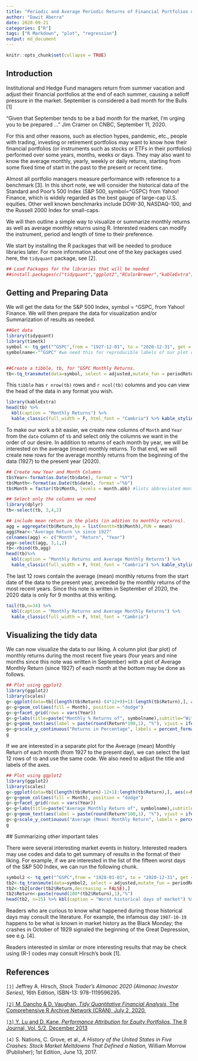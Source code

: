```yaml
---
title: "Periodic and Average Periodic Returns of Financial Portfolios using R"
author: "Dawit Aberra"
date: 2020-09-21
categories: ["R"]
tags: ["R Markdown", "plot", "regression"]
output: md_document
---
```


```r
knitr::opts_chunk$set(collapse = TRUE)
```

## Introduction

Institutional and Hedge Fund managers return from summer vacation and adjust their financial portfolios at the end of each summer, causing a selloff pressure in the market. September is considered a bad month for the Bulls [1] 

“Given that September tends to be a bad month for the market, I’m urging you to be prepared …” Jim Cramer on CNBC, September 11, 2020.

For this and other reasons, such as election hypes, pandemic, etc., people with trading, investing or retirement portfolios may want to know how their financial portfolios (or instruments such as stocks or ETFs in their portfolios) performed over some years, months, weeks or days. They may also want to know the average monthly, yearly, weekly or daily returns, starting from some fixed time of start in the past to the present or recent time. 

Almost all portfolio managers measure performance with reference to a benchmark [3]. 
In this short note, we will consider the historical data of the Standard and Poor's 500 Index (S&P 500, symbol=^GSPC) from Yahoo! Finance, which is widely regarded as the best gauge of large-cap U.S. equities. Other well known benchmarks include DOW-30, NASDAQ-100, and the Russell 2000 Index for small-caps.

We will then outline a simple way to visualize or summarize monthly returns as well as average monthly returns using R. Interested readers can modify the instrument, period and length of time to their preference.

We start by installing the R packages that  will be needed to produce libraries later. For more information about one of the key packages used here, the `tidyquant` package,  see [2]. 


```r
## Load Packages for the libraries that will be needed
##install.packages(c("tidyquant","ggplot2","RColorBrewer","kableExtra"))

```

## Getting and Preparing Data

We will get the data for the S&P 500 Index, symbol = ^GSPC,  from Yahoo! Finance. We will then prepare the data for visualization and/or Summarization  of results as needed. 

```r
##Get data 
library(tidyquant)
library(timetk)
symbol <- tq_get("^GSPC",from = "1927-12-01", to = "2020-12-31", get = "stock.prices")
symbolname<-"^GSPC" #we need this for reproducible labels of our plot outputs.


##Create a tibble, tb, for ^GSPC Monthly Returns. 
tb<-tq_transmute(data=symbol, select = adjusted,mutate_fun = periodReturn, period = "monthly",col_rename = "Return")
```

This `tibble` has `r nrow(tb) ` rows and `r ncol(tb)` columns and you can view the head of the data in any format you wish. 

```r
library(kableExtra)
head(tb) %>%
  kbl(caption = "Monthly Returns") %>%
  kable_classic(full_width = F, html_font = "Cambria") %>% kable_styling()
```


To make our work a bit easier, we create new columns of `Month` and `Year` from the `date` column of `tb` and select only the columns we want in the order of our desire. In addition to returns of each month by year, we will be interested on the average (mean) monthly returns. To that end, we will create new rows for the average monthly returns from the beginning of the data (1927) to the present year (2020).


```r
## Create new Year and Month Columns
tb$Year<-format(as.Date(tb$date), format = "%Y")
tb$Month<-format(as.Date(tb$date), format ="%b")
tb$Month = factor(tb$Month, levels = month.abb) #lists abbreviated months in chronological order when plotting

## Select only the columns we need
library(dplyr)
tb<-select(tb, 3,4,2)

## include mean return in the plots (in adition to monthly returns). 
agg = aggregate(tb$Return,by = list(month=tb$Month),FUN = mean)
agg$Year<-"Average Return \n since 1927"
colnames(agg) <- c("Month", "Return", "Year")
agg<-select(agg, 3,1,2)
tb<-rbind(tb,agg)
head(tb)%>%
  kbl(caption = "Monthly Returns and Average Monthly Returns") %>%
  kable_classic(full_width = F, html_font = "Cambria") %>% kable_styling()
```

The last 12 rows contain the average (mean) monthly returns from the start date of the data to the present year, preceded by the monthly returns of the most recent years. Since this note is written in September of 2020, the 2020 data is only for 9 months at this writing.

```r
tail(tb,n=34) %>%
  kbl(caption = "Monthly Returns and Average Monthly Returns") %>%
  kable_classic(full_width = F, html_font = "Cambria")
```

## Visualizing the tidy data

We can now visualize the data to our liking.
A column plot (bar plot) of monthly returns during the most recent five years (four years and nine months since this note was written in September) with a plot of Average  Monthly Return (since 1927) of each month at the bottom may be done as follows.


```r
## Plot using ggplot2
library(ggplot2)
library(scales)
g<-ggplot(data=tb[(length(tb$Return)-(4*12+9)+1):length(tb$Return),], aes(x=Month, y=Return)) 
g<-g+geom_col(aes(fill = Month), position = "dodge")
g<-g+facet_grid(rows = vars(Year))
g<-g+labs(title=paste("Monthly % Returns of", symbolname),subtitle="With % return stamped on top/bottom of each bar")
g<-g+geom_text(aes(label = paste(round(Return*100,1), "%"), vjust = ifelse(Return >= 0, -0.1, 1.1)), size=3.5)  
g<-g+scale_y_continuous("Returns in Percentage", labels = percent_format(),expand = expansion(mult = c(0.2, 0.2))) 
g
```

If we are interested in  a separate plot for the Average (mean) Monthly Return of each month (from 1927 to the present day), we can select the last 12 rows of `tb` and use the same code. We also need to adjust the title and labels of the axes.

```r
## Plot using ggplot2 
library(ggplot2)
library(scales)
g<-ggplot(data=tb[(length(tb$Return)-12+1):length(tb$Return),], aes(x=Month, y=Return)) 
g<-g+geom_col(aes(fill = Month), position = "dodge")
g<-g+facet_grid(rows = vars(Year))
g<-g+labs(title=paste("Average Monthly Return of", symbolname),subtitle="With mean %age return since 1927 stamped on top/bottom of each bar")
g<-g+geom_text(aes(label = paste(round(Return*100,1), "%"), vjust = ifelse(Return >= 0, -0.1, 1.1)), size=3.5)  
g<-g+scale_y_continuous("Average (Mean) Monthly Return", labels = percent_format(),expand = expansion(mult = c(0.2, 0.2))) 
g
```
 
 ## Summarizing other important tales

There were several interesting market events in history. Interested readers may use codes and data to get summary of results in the format of their liking.
For example, if we are interested in the list of the fifteen  worst days of the S&P 500 Index, we can run the following chunk.
 
```r
symbol2 <- tq_get("^GSPC",from = "1928-01-01", to = "2020-12-31", get = "stock.prices")
tb2<-tq_transmute(data=symbol2, select = adjusted,mutate_fun = periodReturn, period = "daily",col_rename = "Return")
tb2<-tb2[order(tb2$Return,decreasing = FALSE),]
tb2$Return<-paste(round(100*(tb2$Return),1),"%")
head(tb2, n=15) %>% kbl(caption = "Worst historical days of market") %>% kable_classic(full_width = F, html_font = "Cambria")

```
 
Readers who are curious to know what happened during those historical days may consult the  literature. For example, the infamous day `1987-10-19` happens to be what is known in market history as the Black Monday; the crashes in October of 1929 signaled the beginning of the Great Depression, see e.g.  [4]. 


Readers interested in similar or more interesting results that may be check using (R-) codes may consult Hirsch's book [1].


## References

`[1]` Jeffrey A. Hirsch, *Stock Trader's Almanac 2020 (Almanac Investor Series),* 16th Edition, ISBN-13: 978-1119596295.

[`[2]` M. Dancho & D. Vaughan, *Tidy Quantitative Financial Analysis,* The Comprehensive R Archive Network (CRAN), July 2, 2020.](https://cran.r-project.org/web/packages/tidyquant/tidyquant.pdf) 

[`[3]` Y. Lu and D. Kane, *Performance Attribution for Equity Portfolios,* The R Journal, Vol. 5/2, December 2013](https://journal.r-project.org/archive/2013-2/lu-kane.pdf)

`[4]` S. Nations, C. Grove, et al., *A History of the United States in Five Crashes: Stock Market Meltdowns That 
      Defined a Nation, *William Morrow (Publisher); 1st Edition, June 13, 2017.

